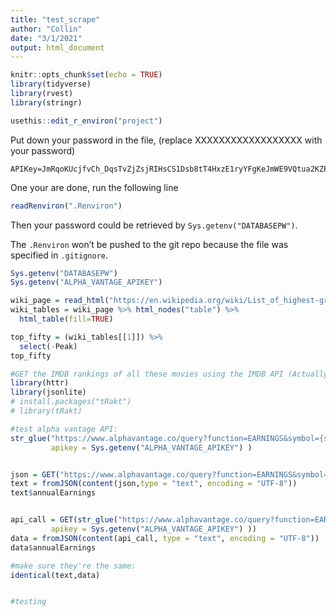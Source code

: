 ```yaml
---
title: "test_scrape"
author: "Collin"
date: "3/1/2021"
output: html_document
---
```


```r
knitr::opts_chunk$set(echo = TRUE)
library(tidyverse)
library(rvest)
library(stringr)

```

```r
usethis::edit_r_environ("project")
```
Put down your password in the file, (replace XXXXXXXXXXXXXXXXXX with your password)
```
APIKey=JmRqoKUcjfvCh_DqsTvZjZsjRIHsCS1Dsb8tT4HxzE1ryYFgKeJmWE9VQtua2KZPVh0DxuEc9Zo1e_D7sVajDVI3EWYfHcOfEbeWBeoLYiu4HU9zIM2Jr6D9EsE5YHYx
```
One your are done, run the following line
```r
readRenviron(".Renviron")
```
Then your password could be retrieved by `Sys.getenv("DATABASEPW")`.

The `.Renviron` won't be pushed to the git repo because the file was specified in `.gitignore`.

```r
Sys.getenv("DATABASEPW")
Sys.getenv("ALPHA_VANTAGE_APIKEY")
```


```r

wiki_page = read_html("https://en.wikipedia.org/wiki/List_of_highest-grossing_films")
wiki_tables = wiki_page %>% html_nodes("table") %>% 
  html_table(fill=TRUE)

top_fifty = (wiki_tables[[1]]) %>% 
  select(-Peak)
top_fifty

```
```r
#GET the IMDB rankings of all these movies using the IMDB API (Actually I think its the Trakt API):
library(httr)
library(jsonlite)
# install.packages("tRakt")
# library(tRakt)

#test alpha vantage API:
str_glue("https://www.alphavantage.co/query?function=EARNINGS&symbol={symbol}&apikey={apikey}",symbol = "IBM", 
         apikey = Sys.getenv("ALPHA_VANTAGE_APIKEY") )


json = GET("https://www.alphavantage.co/query?function=EARNINGS&symbol=IBM&apikey=demo")
text = fromJSON(content(json,type = "text", encoding = "UTF-8"))
text$annualEarnings


api_call = GET(str_glue("https://www.alphavantage.co/query?function=EARNINGS&symbol={symbol}&apikey={apikey}",symbol = "IBM", 
         apikey = Sys.getenv("ALPHA_VANTAGE_APIKEY") ))
data = fromJSON(content(api_call, type = "text", encoding = "UTF-8"))
data$annualEarnings

#make sure they're the same:
identical(text,data)


#testing

```


```r




```

